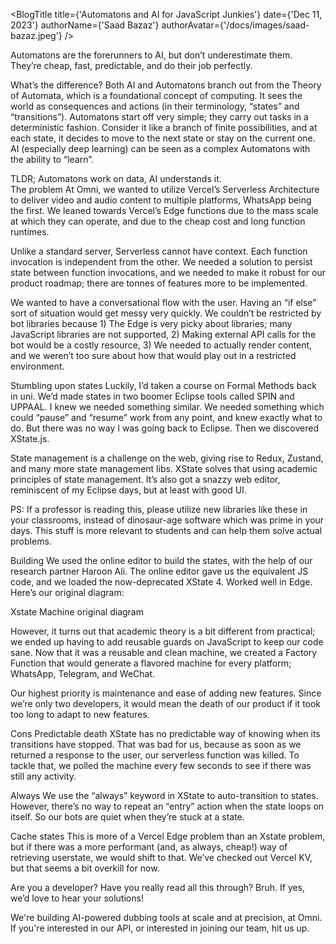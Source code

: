 
<BlogTitle
    title={'Automatons and AI for JavaScript Junkies'}
    date={'Dec 11, 2023'}
    authorName={'Saad Bazaz'}
    authorAvatar={'/docs/images/saad-bazaz.jpeg'}
/>

<div 
    style={{
        fontSize: '1.25rem',
        lineHeight: '1.75rem',
        marginTop: '24px',
        marginBottom: '24px',
        fontWeight: 400,
        fontStyle: 'normal',
        fontStretch: 'normal',
        letterSpacing: 'normal',
        textAlign: 'left',
    }}
>
Automatons are the forerunners to AI, but don’t underestimate them. They’re cheap, fast, predictable, and do their job perfectly.

What’s the difference? Both AI and Automatons branch out from the Theory of Automata, which is a foundational concept of computing. It sees the world as consequences and actions (in their terminology, “states” and “transitions”). Automatons start off very simple; they carry out tasks in a deterministic fashion. Consider it like a branch of finite possibilities, and at each state, it decides to move to the next state or stay on the current one. AI (especially deep learning) can be seen as a complex Automatons with the ability to “learn”.

TLDR; Automatons work on data, AI understands it.
<br/>
The problem
At Omni, we wanted to utilize Vercel’s Serverless Architecture to deliver video and audio content to multiple platforms, WhatsApp being the first. We leaned towards Vercel’s Edge functions due to the mass scale at which they can operate, and due to the cheap cost and long function runtimes.

Unlike a standard server, Serverless cannot have context. Each function invocation is independent from the other. We needed a solution to persist state between function invocations, and we needed to make it robust for our product roadmap; there are tonnes of features more to be implemented.

We wanted to have a conversational flow with the user. Having an “if else” sort of situation would get messy very quickly. We couldn’t be restricted by bot libraries because 1) The Edge is very picky about libraries; many JavaScript libraries are not supported, 2) Making external API calls for the bot would be a costly resource, 3) We needed to actually render content, and we weren’t too sure about how that would play out in a restricted environment.

Stumbling upon states
Luckily, I’d taken a course on Formal Methods back in uni. We’d made states in two boomer Eclipse tools called SPIN and UPPAAL. I knew we needed something similar. We needed something which could “pause” and “resume” work from any point, and knew exactly what to do. But there was no way I was going back to Eclipse. Then we discovered XState.js.

State management is a challenge on the web, giving rise to Redux, Zustand, and many more state management libs. XState solves that using academic principles of state management. It’s also got a snazzy web editor, reminiscent of my Eclipse days, but at least with good UI.

PS: If a professor is reading this, please utilize new libraries like these in your classrooms, instead of dinosaur-age software which was prime in your days. This stuff is more relevant to students and can help them solve actual problems.

Building
We used the online editor to build the states, with the help of our research partner Haroon Ali. The online editor gave us the equivalent JS code, and we loaded the now-deprecated XState 4. Worked well in Edge. Here’s our original diagram:

Xstate Machine original diagram


However, it turns out that academic theory is a bit different from practical; we ended up having to add reusable guards on JavaScript to keep our code sane. Now that it was a reusable and clean machine, we created a Factory Function that would generate a flavored machine for every platform; WhatsApp, Telegram, and WeChat.

Our highest priority is maintenance and ease of adding new features. Since we’re only two developers, it would mean the death of our product if it took too long to adapt to new features.

Cons
Predictable death
XState has no predictable way of knowing when its transitions have stopped. That was bad for us, because as soon as we returned a response to the user, our serverless function was killed. To tackle that, we polled the machine every few seconds to see if there was still any activity.

Always
We use the “always” keyword in XState to auto-transition to states. However, there’s no way to repeat an “entry” action when the state loops on itself. So our bots are quiet when they’re stuck at a state.

Cache states
This is more of a Vercel Edge problem than an Xstate problem, but if there was a more performant (and, as always, cheap!) way of retrieving userstate, we would shift to that. We’ve checked out Vercel KV, but that seems a bit overkill for now.

Are you a developer? Have you really read all this through? Bruh. If yes, we’d love to hear your solutions!

We're building AI-powered dubbing tools at scale and at precision, at Omni. If you're interested in our API, or interested in joining our team, hit us up.
</div>